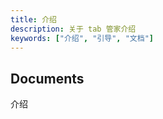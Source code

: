 ```yaml
---
title: 介绍
description: 关于 tab 管家介绍
keywords: ["介绍", "引导", "文档"]
---
```


## Documents

介绍

<CardGrid>
  <Card
    subtitle="介绍"
    title="开始使用"
    description=""
    href="/docs/introduction/installation"
  />
  <Card
    subtitle="设置"
    title="插件设置"
    description="关于插件功能以及设置"
    href="/docs/introduction/setting"
  />
  <Card
    subtitle="FQA"
    title="已知问题"
    description="关于开发过程中已知问题"
    href="/docs/introduction/fqa"
    external={true}
  />
  <Card
    subtitle="TODO"
    title="TODO"
    description="未来计划"
    href="/docs/introduction/todo"
    external={true}
  />
  <Card
    subtitle="更新记录"
    title="历史版本"
    description="更新记录"
    href="/docs/introduction/changelog"
    external={true}
  />
  <Card
    subtitle="隐私说明"
    title="隐私政策"
    description=""
    href="/docs/introduction/privacy_policy"
    external={true}
  />
</CardGrid>

